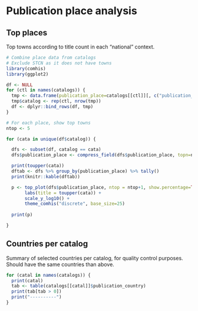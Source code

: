# Publication place analysis


## Top places

Top towns according to title count in each “national” context.

```r
# Combine place data from catalogs
# Exclude STCN as it does not have towns
library(comhis)
library(ggplot2)  

df <- NULL
for (ctl in names(catalogs)) {
  tmp <- data.frame(publication_place=catalogs[[ctl]][, c("publication_place")])
  tmp$catalog <- rep(ctl, nrow(tmp))
  df <- dplyr::bind_rows(df, tmp)
}

# For each place, show top towns
ntop <- 5

for (cata in unique(df$catalog)) {

  dfs <- subset(df, catalog == cata)
  dfs$publication_place <- compress_field(dfs$publication_place, topn=ntop)

  print(toupper(cata))
  dftab <- dfs %>% group_by(publication_place) %>% tally()
  print(knitr::kable(dftab))

  p <- top_plot(dfs$publication_place, ntop = ntop+1, show.percentage=TRUE) +
       labs(title = toupper(cata)) +
       scale_y_log10() +
       theme_comhis("discrete", base_size=25)
       
  print(p)

}
```





## Countries per catalog

Summary of selected countries per catalog, for quality control purposes. Should have the same countries than above.

```r
for (catal in names(catalogs)) {
  print(catal)
  tab <- table(catalogs[[catal]]$publication_country)
  print(tab[tab > 0])
  print("----------")
}
```